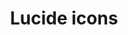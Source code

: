 ---
title: Lucide icons
description: React icons that you can copy and paste into your project.
---